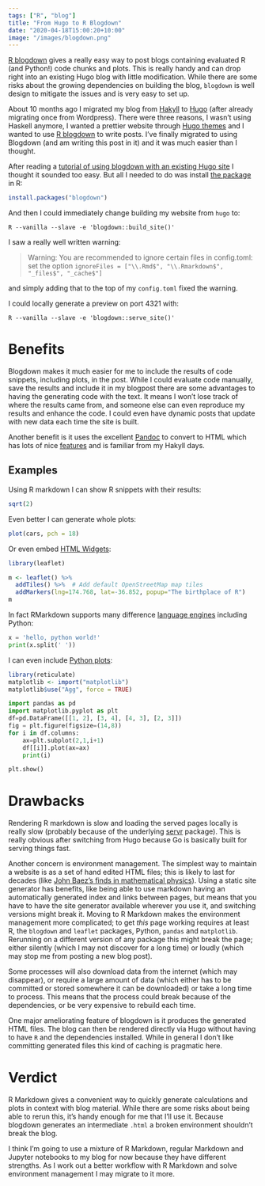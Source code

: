 ```yaml
---
tags: ["R", "blog"]
title: "From Hugo to R Blogdown"
date: "2020-04-18T15:00:20+10:00"
image: "/images/blogdown.png"
---
```


[R blogdown](https://bookdown.org/yihui/blogdown/) gives a really easy way to post blogs containing evaluated R (and Python!) code chunks and plots.
This is really handy and can drop right into an existing Hugo blog with little modification.
While there are some risks about the growing dependencies on building the blog, `blogdown` is well design to mitigate the issues and is very easy to set up.


About 10 months ago I migrated my blog from [Hakyll](https://jaspervdj.be/hakyll/) to [Hugo](https://gohugo.io/) (after already migrating once from Wordpress).
There were three reasons, I wasn't using Haskell anymore, I wanted a prettier website through [Hugo themes](https://themes.gohugo.io/) and I wanted to use [R blogdown](https://bookdown.org/yihui/blogdown/) to write posts.
I've finally migrated to using Blogdown (and am writing this post in it) and it was much easier than I thought.

After reading a [tutorial of using blogdown with an existing Hugo site](https://itsalocke.com/blog/using-blogdown-with-an-existing-hugo-site/) I thought it sounded too easy.
But all I needed to do was install [the package](https://github.com/rstudio/blogdown) in R:

```r
install.packages("blogdown")
```

And then I could immediately change building my website from `hugo` to:

```
R --vanilla --slave -e 'blogdown::build_site()'
```

I saw a really well written warning:

>  Warning: You are recommended to ignore certain files in config.toml: set the option `ignoreFiles = ["\\.Rmd$", "\\.Rmarkdown$", "_files$", "_cache$"]`

and simply adding that to the top of my `config.toml` fixed the warning.

I could locally generate a preview on port 4321 with:

```
R --vanilla --slave -e 'blogdown::serve_site()'
```

# Benefits

Blogdown makes it much easier for me to include the results of code snippets, including plots, in the post.
While I could evaluate code manually, save the results and include it in my blogpost there are some advantages to having the generating code with the text.
It means I won't lose track of where the results came from, and someone else can even reproduce my results and enhance the code.
I could even have dynamic posts that update with new data each time the site is built.

Another benefit is it uses the excellent [Pandoc](https://pandoc.org/) to convert to HTML which has lots of nice [features](https://pandoc.org/MANUAL.html#pandocs-markdown) and is familiar from my Hakyll days.

## Examples

Using R markdown I can show R snippets with their results:

```r
sqrt(2)
```

Even better I can generate whole plots:


```r
plot(cars, pch = 18)
```

Or even embed [HTML Widgets](https://www.htmlwidgets.org/):

```r
library(leaflet)

m <- leaflet() %>%
  addTiles() %>%  # Add default OpenStreetMap map tiles
  addMarkers(lng=174.768, lat=-36.852, popup="The birthplace of R")
m
```

In fact RMarkdown supports many difference [language engines](https://bookdown.org/yihui/rmarkdown/language-engines.html) including Python:

```python
x = 'hello, python world!'
print(x.split(' '))
```

I can even include [Python plots](https://community.rstudio.com/t/how-to-display-the-plot-in-the-python-chunk/22039/2):

```r
library(reticulate)
matplotlib <- import("matplotlib")
matplotlib$use("Agg", force = TRUE)
```

```python
import pandas as pd
import matplotlib.pyplot as plt
df=pd.DataFrame([[1, 2], [3, 4], [4, 3], [2, 3]])
fig = plt.figure(figsize=(14,8))
for i in df.columns:
    ax=plt.subplot(2,1,i+1)
    df[[i]].plot(ax=ax)
    print(i)

plt.show()
```

# Drawbacks

Rendering R markdown is slow and loading the served pages locally is really slow (probably because of the underlying [servr](https://github.com/yihui/servr) package).
This is really obvious after switching from Hugo because Go is basically built for serving things fast.

Another concern is environment management.
The simplest way to maintain a website is as a set of hand edited HTML files; this is likely to last for decades (like [John Baez's finds in mathematical physics](http://www.math.ucr.edu/home/baez/twfcontents.html)).
Using a static site generator has benefits, like being able to use markdown having an automatically generated index and links between pages, but means that you have to have the site generator available wherever you use it, and switching versions might break it.
Moving to R Markdown makes the environment management more complicated; to get *this* page working requires at least R, the `blogdown` and `leaflet` packages, Python, `pandas` and `matplotlib`.
Rerunning on a different version of any package this might break the page; either silently (which I may not discover for a long time) or loudly (which may stop me from posting a new blog post).

Some processes will also download data from the internet (which may disappear), or require a large amount of data (which either has to be committed or stored somewhere it can be downloaded) or take a long time to process.
This means that the process could break because of the dependencies, or be very expensive to rebuild each time.

One major ameliorating feature of blogdown is it produces the generated HTML files.
The blog can then be rendered directly via Hugo without having to have `R` and the dependencies installed.
While in general I don't like committing generated files this kind of caching is pragmatic here.

# Verdict

R Markdown gives a convenient way to quickly generate calculations and plots in context with blog material.
While there are some risks about being able to rerun this, it's handy enough for me that I'll use it.
Because blogdown generates an intermediate `.html` a broken environment shouldn't break the blog.

I think I'm going to use a mixture of R Markdown, regular Markdown and Jupyter notebooks to my blog for now because they have different strengths.
As I work out a better workflow with R Markdown and solve environment management I may migrate to it more.
